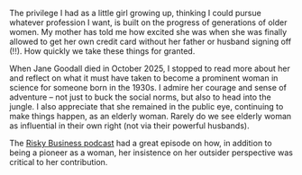 The privilege I had as a little girl growing up, thinking I could pursue whatever profession I want, is built on the progress of generations of older women. My mother has told me how excited she was when she was finally allowed to get her own credit card without her father or husband signing off (!!). How quickly we take these things for granted. 

When Jane Goodall died in October 2025, I stopped to read more about her and reflect on what it must have taken to become a prominent woman in science for someone born in the 1930s. I admire her courage and sense of adventure -- not just to buck the social norms, but also to head into the jungle. I also appreciate that she remained in the public eye, continuing to make things happen, as an elderly woman. Rarely do we see elderly woman as influential in their own right (not via their powerful husbands). 

The [Risky Business podcast](https://youtu.be/uE2AtS_GsHg?si=U_tou-WskT8LK8Lb) had a great episode on how, in addition to being a pioneer as a woman, her insistence on her outsider perspective was critical to her contribution.

